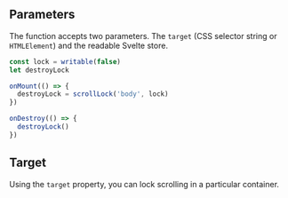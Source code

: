 
<Meta of={Stories} />

<Intro
  name="scrollLock"
  description="Utility to lock scrolling of the selected element"
/>

<Story of={Stories.Basic} />

## Parameters

The function accepts two parameters. The `target` (CSS selector string or `HTMLElement`) and the readable Svelte store.

```ts
const lock = writable(false)
let destroyLock

onMount(() => {
  destroyLock = scrollLock('body', lock)
})

onDestroy(() => {
  destroyLock()
})
```

## Target

Using the `target` property, you can lock scrolling in a particular container.

<Story of={Stories.Target} />

